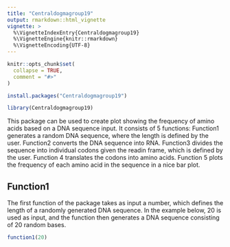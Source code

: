 ```yaml
---
title: "Centraldogmagroup19"
output: rmarkdown::html_vignette
vignette: >
  %\VignetteIndexEntry{Centraldogmagroup19}
  %\VignetteEngine{knitr::rmarkdown}
  %\VignetteEncoding{UTF-8}
---
```


```r
knitr::opts_chunk$set(
  collapse = TRUE,
  comment = "#>"
)
```

```r
install.packages("Centraldogmagroup19")
```


```r
library(Centraldogmagroup19)
```

This package can be used to create plot showing the frequency of amino acids based on a DNA sequence input. It consists of 5 functions: Function1 generates a random DNA sequence, where the length is defined by the user. Function2 converts the DNA sequence into RNA. Function3 divides the sequence into individual codons given the readin frame, which is defined by the user. Function 4 translates the codons into amino acids. Function 5 plots the frequency of each amino acid in the sequence in a nice bar plot. 

## Function1

The first function of the package takes as input a number, which defines the length of a randomly generated DNA sequence. In the example below, 20 is used as input, and the function then generates a DNA sequence consisting of 20 random bases.

```r
function1(20)
```





